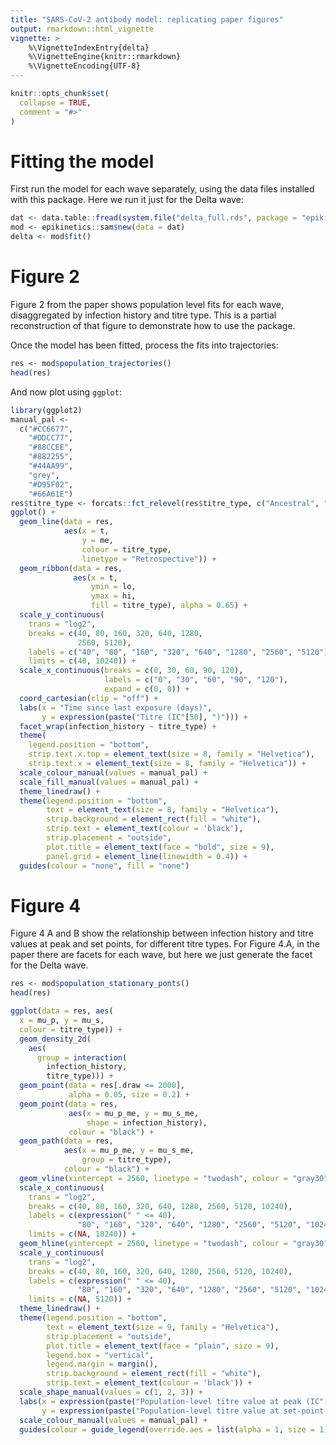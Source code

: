 ```yaml
---
title: "SARS-CoV-2 antibody model: replicating paper figures"
output: rmarkdown::html_vignette
vignette: >
    %\VignetteIndexEntry{delta}
    %\VignetteEngine{knitr::rmarkdown}
    %\VignetteEncoding{UTF-8}
---
```


```r
knitr::opts_chunk$set(
  collapse = TRUE,
  comment = "#>"
)
```

# Fitting the model

First run the model for each wave separately, using the data files installed with this package.
Here we run it just for the Delta wave:

```r
dat <- data.table::fread(system.file("delta_full.rds", package = "epikinetics"))
mod <- epikinetics::sam$new(data = dat)
delta <- mod$fit()
```

# Figure 2
Figure 2 from the paper shows population level fits for each wave, disaggregated by infection history
and titre type. This is a partial reconstruction of that figure to demonstrate how to use the package.

Once the model has been fitted, process the fits into trajectories:

```r
res <- mod$population_trajectories()
head(res)
```

And now plot using `ggplot`:

```r
library(ggplot2)
manual_pal <-
  c("#CC6677",
    "#DDCC77",
    "#88CCEE",
    "#882255",
    "#44AA99",
    "grey",
    "#D95F02",
    "#66A61E")
res$titre_type <- forcats::fct_relevel(res$titre_type, c("Ancestral", "Alpha", "Delta"))
ggplot() +
  geom_line(data = res,
            aes(x = t,
                y = me,
                colour = titre_type,
                linetype = "Retrospective")) +
  geom_ribbon(data = res,
              aes(x = t,
                  ymin = lo,
                  ymax = hi,
                  fill = titre_type), alpha = 0.65) +
  scale_y_continuous(
    trans = "log2",
    breaks = c(40, 80, 160, 320, 640, 1280,
               2560, 5120),
    labels = c("40", "80", "160", "320", "640", "1280", "2560", "5120"),
    limits = c(40, 10240)) +
  scale_x_continuous(breaks = c(0, 30, 60, 90, 120),
                     labels = c("0", "30", "60", "90", "120"),
                     expand = c(0, 0)) +
  coord_cartesian(clip = "off") +
  labs(x = "Time since last exposure (days)",
       y = expression(paste("Titre (IC"[50], ")"))) +
  facet_wrap(infection_history ~ titre_type) +
  theme(
    legend.position = "bottom",
    strip.text.x.top = element_text(size = 8, family = "Helvetica"),
    strip.text.x = element_text(size = 8, family = "Helvetica")) +
  scale_colour_manual(values = manual_pal) +
  scale_fill_manual(values = manual_pal) +
  theme_linedraw() +
  theme(legend.position = "bottom",
        text = element_text(size = 8, family = "Helvetica"),
        strip.background = element_rect(fill = "white"),
        strip.text = element_text(colour = 'black'),
        strip.placement = "outside",
        plot.title = element_text(face = "bold", size = 9),
        panel.grid = element_line(linewidth = 0.4)) +
  guides(colour = "none", fill = "none")
```

# Figure 4

Figure 4 A and B show the relationship between infection history and titre values at peak and set points, for different
titre types. For Figure 4.A, in the paper there are facets for each wave, but here we just generate the facet for the Delta wave.

```r
res <- mod$population_stationary_ponts()
head(res)
```

```r
ggplot(data = res, aes(
  x = mu_p, y = mu_s,
  colour = titre_type)) +
  geom_density_2d(
    aes(
      group = interaction(
        infection_history,
        titre_type))) +
  geom_point(data = res[.draw <= 2000],
             alpha = 0.05, size = 0.2) +
  geom_point(data = res,
             aes(x = mu_p_me, y = mu_s_me,
                 shape = infection_history),
             colour = "black") +
  geom_path(data = res,
            aes(x = mu_p_me, y = mu_s_me,
                group = titre_type),
            colour = "black") +
  geom_vline(xintercept = 2560, linetype = "twodash", colour = "gray30") +
  scale_x_continuous(
    trans = "log2",
    breaks = c(40, 80, 160, 320, 640, 1280, 2560, 5120, 10240),
    labels = c(expression(" " <= 40),
               "80", "160", "320", "640", "1280", "2560", "5120", "10240"),
    limits = c(NA, 10240)) +
  geom_hline(yintercept = 2560, linetype = "twodash", colour = "gray30") +
  scale_y_continuous(
    trans = "log2",
    breaks = c(40, 80, 160, 320, 640, 1280, 2560, 5120, 10240),
    labels = c(expression(" " <= 40),
               "80", "160", "320", "640", "1280", "2560", "5120", "10240"),
    limits = c(NA, 5120)) +
  theme_linedraw() +
  theme(legend.position = "bottom",
        text = element_text(size = 9, family = "Helvetica"),
        strip.placement = "outside",
        plot.title = element_text(face = "plain", size = 9),
        legend.box = "vertical",
        legend.margin = margin(),
        strip.background = element_rect(fill = "white"),
        strip.text = element_text(colour = 'black')) +
  scale_shape_manual(values = c(1, 2, 3)) +
  labs(x = expression(paste("Population-level titre value at peak (IC"[50], ")")),
       y = expression(paste("Population-level titre value at set-point (IC"[50], ")"))) +
  scale_colour_manual(values = manual_pal) +
  guides(colour = guide_legend(override.aes = list(alpha = 1, size = 1)))
```

